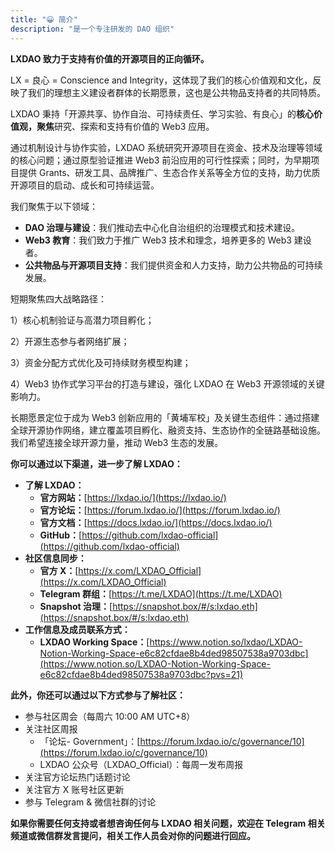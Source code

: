```yaml
---
title: "😀 简介"
description: "是一个专注研发的 DAO 组织"
---
```


**LXDAO 致力于支持有价值的开源项目的正向循环。**

LX = 良心 = Conscience and Integrity，这体现了我们的核心价值观和文化，反映了我们的理想主义建设者群体的长期愿景，这也是公共物品支持者的共同特质。

LXDAO 秉持「开源共享、协作自治、可持续责任、学习实验、有良心」的**核心价值观，聚焦**研究、探索和支持有价值的 Web3 应用。

通过机制设计与协作实验，LXDAO 系统研究开源项目在资金、技术及治理等领域的核心问题；通过原型验证推进 Web3 前沿应用的可行性探索；同时，为早期项目提供 Grants、研发工具、品牌推广、生态合作关系等全方位的支持，助力优质开源项目的启动、成长和可持续运营。

我们聚焦于以下领域：

- **DAO 治理与建设**：我们推动去中心化自治组织的治理模式和技术建设。
- **Web3 教育**：我们致力于推广 Web3 技术和理念，培养更多的 Web3 建设者。
- **公共物品与开源项目支持**：我们提供资金和人力支持，助力公共物品的可持续发展。

短期聚焦四大战略路径：

1）核心机制验证与高潜力项目孵化；

2）开源生态参与者网络扩展；

3）资金分配方式优化及可持续财务模型构建；

4）Web3 协作式学习平台的打造与建设，强化 LXDAO 在 Web3 开源领域的关键影响力。

长期愿景定位于成为 Web3 创新应用的「黄埔军校」及关键生态组件：通过搭建全球开源协作网络，建立覆盖项目孵化、融资支持、生态协作的全链路基础设施。我们希望连接全球开源力量，推动 Web3 生态的发展。

**你可以通过以下渠道，进一步了解 LXDAO：**

- **了解 LXDAO：**
    - **官方网站：**[https://lxdao.io/](https://lxdao.io/)
    - **官方论坛：**[https://forum.lxdao.io/](https://forum.lxdao.io/)
    - **官方文档：**[https://docs.lxdao.io/](https://docs.lxdao.io/)
    - **GitHub：**[https://github.com/lxdao-official](https://github.com/lxdao-official)
- **社区信息同步：**
    - **官方 X：**[https://x.com/LXDAO_Official](https://x.com/LXDAO_Official)
    - **Telegram 群组：**[https://t.me/LXDAO](https://t.me/LXDAO)
    - **Snapshot 治理：**[https://snapshot.box/#/s:lxdao.eth](https://snapshot.box/#/s:lxdao.eth)
- **工作信息及成员联系方式：**
    - **LXDAO Working Space：**[https://www.notion.so/lxdao/LXDAO-Notion-Working-Space-e6c82cfdae8b4ded98507538a9703dbc](https://www.notion.so/LXDAO-Notion-Working-Space-e6c82cfdae8b4ded98507538a9703dbc?pvs=21)

**此外，你还可以通过以下方式参与了解社区：**

- 参与社区周会（每周六 10:00 AM UTC+8）
- 关注社区周报
    - 「论坛- Government」：[https://forum.lxdao.io/c/governance/10](https://forum.lxdao.io/c/governance/10)
    - LXDAO 公众号（LXDAO_Official）：每周一发布周报
- 关注官方论坛热门话题讨论
- 关注官方 X 账号社区更新
- 参与 Telegram & 微信社群的讨论

**如果你需要任何支持或者想咨询任何与 LXDAO 相关问题，欢迎在 Telegram 相关频道或微信群发言提问，相关工作人员会对你的问题进行回应。**
